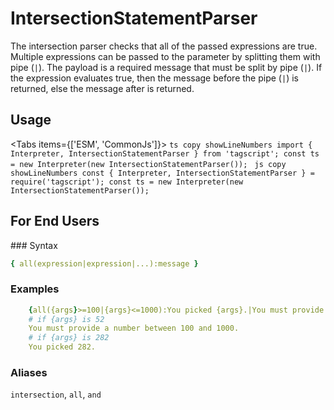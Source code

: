 # IntersectionStatementParser


The intersection parser checks that all of the passed expressions are true.
Multiple expressions can be passed to the parameter by splitting them with pipe (`|`).
The payload is a required message that must be split by pipe (`|`).
If the expression evaluates true, then the message before the pipe (`|`) is returned, else the message after is returned.

## Usage

<Tabs items={['ESM', 'CommonJs']}>
	<Tab>
		```ts copy showLineNumbers
			import { Interpreter, IntersectionStatementParser } from 'tagscript';
			const ts = new Interpreter(new IntersectionStatementParser());
    	```
    </Tab>
    <Tab>
    	```js copy showLineNumbers
    		const { Interpreter, IntersectionStatementParser } = require('tagscript');
			const ts = new Interpreter(new IntersectionStatementParser());
    	```

</Tab>

</Tabs>

## For End Users

<Callout type="info" emoji={null}>
### Syntax

```yaml
{ all(expression|expression|...):message }
```

### Examples

```yaml
	{all({args}>=100|{args}<=1000):You picked {args}.|You must provide a number between 100 and 1000.}
	# if {args} is 52
	You must provide a number between 100 and 1000.
	# if {args} is 282
	You picked 282.
```

### Aliases

`intersection`, `all`, `and`

</Callout>
